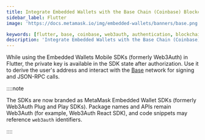 ```yaml
---
title: Integrate Embedded Wallets with the Base Chain (Coinbase) Blockchain in Flutter
sidebar_label: Flutter
image: 'https://docs.metamask.io/img/embedded-wallets/banners/base.png'

keywords: [flutter, base, coinbase, web3auth, authentication, blockchain]
description: 'Integrate Embedded Wallets with the Base Chain (Coinbase) Blockchain in Flutter'
---
```



<SEO
  title="Integrate Embedded Wallets with the Base Chain (Coinbase) Blockchain in Flutter"
  description="Integrate Embedded Wallets with the Base Chain (Coinbase) Blockchain in Flutter"
  image="https://docs.metamask.io/img/embedded-wallets/banners/base.png"
  slug="/embedded-wallets/connect-blockchain/evm/base/flutter"
/>

While using the Embedded Wallets Mobile SDKs (formerly Web3Auth) in Flutter, the private key is available in the SDK state after authorization. Use it to derive the user's address and interact with the [Base](https://base.org/) network for signing and JSON-RPC calls.

::::note

The SDKs are now branded as MetaMask Embedded Wallet SDKs (formerly Web3Auth Plug and Play SDKs). Package names and APIs remain Web3Auth (for example, Web3Auth React SDK), and code snippets may reference `web3auth` identifiers.

::::

<EVMInteraction />
